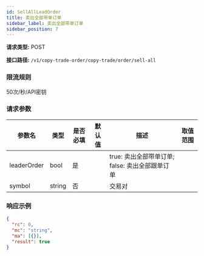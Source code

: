 ```yaml
---
id: SellAllLeadOrder
title: 卖出全部带单订单
sidebar_label: 卖出全部带单订单
sidebar_position: 7
---
```


**请求类型:** POST

**接口路径:** `/v1/copy-trade-order/copy-trade/order/sell-all`

### 限流规则

50次/秒/API密钥

### 请求参数

| 参数名 | 类型 | 是否必填 | 默认值 | 描述 | 取值范围 |
| --- | --- | --- | --- | --- | --- |
| leaderOrder | bool | 是 |  | true: 卖出全部带单订单; false: 卖出全部跟单订单 |  |
| symbol | string | 否 |  | 交易对 |  |

### 响应示例

```json title="响应"
{
  "rc": 0,
  "mc": "string",
  "ma": [{}],
  "result": true
}
```